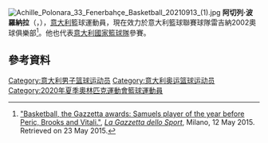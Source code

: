 [[File:Achille_Polonara_33_Fenerbahçe_Basketball_20210913_(1).jpg|thumb]]
'''阿切列·波羅納拉'''（{{lang-it|'''Achille Polonara'''}}，{{bd|1991年|11月23日}}），[[意大利|意大利]]籃球運動員，現在效力於意大利籃球聯賽球隊雷吉納2002奧球俱樂部<ref>[http://www.gazzetta.it/Basket/12-05-2015/samuels-brooks-peric-vitali-ea7-milano-legabasket-umana-venezia-vanoli-cremona-110795255241.shtml "Basketball, the Gazzetta awards: Samuels player of the year before Peric, Brooks and Vitali."], ''[[La_Gazzetta_dello_Sport|La Gazzetta dello Sport]]'', Milano, 12 May 2015. Retrieved on 23 May 2015.{{it icon}}</ref>。他也代表[[意大利國家籃球隊|意大利國家籃球隊]]參賽。

== 參考資料 ==
{{Reflist}}

{{Authority control}}
{{DEFAULTSORT:Polonara, Achille}}
[[Category:意大利男子篮球运动员|Category:意大利男子篮球运动员]]
[[Category:意大利奥运篮球运动员|Category:意大利奥运篮球运动员]]
[[Category:2020年夏季奧林匹克運動會籃球運動員|Category:2020年夏季奧林匹克運動會籃球運動員]]